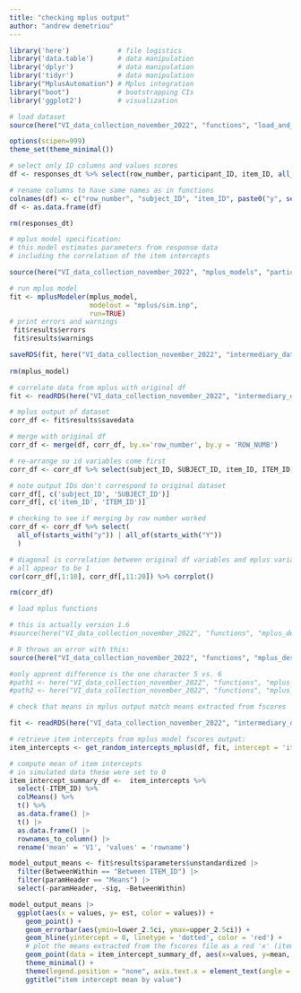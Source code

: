 ```yaml
---
title: "checking mplus output"
author: "andrew demetriou"
---
```


```r
library('here')            # file logistics
library('data.table')      # data manipulation
library('dplyr')           # data manipulation
library('tidyr')           # data manipulation
library("MplusAutomation") # Mplus integration
library("boot")            # bootstrapping CIs
library('ggplot2')         # visualization

# load dataset
source(here("VI_data_collection_november_2022", "functions", "load_and_format_data_1.0.R"))

options(scipen=999)
theme_set(theme_minimal())
```


```r
# select only ID columns and values scores
df <- responses_dt %>% select(row_number, participant_ID, item_ID, all_of(values))

# rename columns to have same names as in functions
colnames(df) <- c("row_number", "subject_ID", "item_ID", paste0("y", seq(1, 10)))
df <- as.data.frame(df)

rm(responses_dt)
```


```r
# mplus model specification:
# this model estimates parameters from response data 
# including the correlation of the item intercepts

source(here("VI_data_collection_november_2022", "mplus_models", "participant_model_1.0.R"))

# run mplus model
fit <- mplusModeler(mplus_model, 
                    modelout = "mplus/sim.inp", 
                    run=TRUE)
# print errors and warnings
 fit$results$errors
 fit$results$warnings

saveRDS(fit, here("VI_data_collection_november_2022", "intermediary_data", "participant_model_1.0.RDS"))
 
rm(mplus_model)
```


```r
# correlate data from mplus with original df
fit <- readRDS(here("VI_data_collection_november_2022", "intermediary_data", "participant_model_1.0.RDS"))

# mplus output of dataset
corr_df <- fit$results$savedata

# merge with original df
corr_df <- merge(df, corr_df, by.x='row_number', by.y = 'ROW_NUMB')

# re-arrange so id variables come first
corr_df <- corr_df %>% select(subject_ID, SUBJECT_ID, item_ID, ITEM_ID, all_of(everything()))

# note output IDs don't correspond to original dataset
corr_df[, c('subject_ID', 'SUBJECT_ID')]
corr_df[, c('item_ID', 'ITEM_ID')]

# checking to see if merging by row number worked
corr_df <- corr_df %>% select(
  all_of(starts_with("y")) | all_of(starts_with("Y"))
  )

# diagonal is correlation between original df variables and mplus variables
# all appear to be 1
cor(corr_df[,1:10], corr_df[,11:20]) %>% corrplot()

rm(corr_df)
```

```r
# load mplus functions

# this is actually version 1.6
#source(here("VI_data_collection_november_2022", "functions", "mplus_descriptives_function_1.5.R"))

# R throws an error with this:
source(here("VI_data_collection_november_2022", "functions", "mplus_descriptives_function_1.6.R"))

#only apprent difference is the one character 5 vs. 6
#path1 <- here("VI_data_collection_november_2022", "functions", "mplus_descriptives_function_1.5.R")
#path2 <- here("VI_data_collection_november_2022", "functions", "mplus_descriptives_function_1.6.R")
```



```r
# check that means in mplus output match means extracted from fscores

fit <- readRDS(here("VI_data_collection_november_2022", "intermediary_data", "participant_model_1.0.RDS"))

# retrieve item intercepts from mplus model fscores output:
item_intercepts <- get_random_intercepts_mplus(df, fit, intercept = 'item_ID')

# compute mean of item intercepts
# in simulated data these were set to 0
item_intercept_summary_df <-  item_intercepts %>%
  select(-ITEM_ID) %>%
  colMeans() %>%
  t() %>%
  as.data.frame() |>
  t() |>
  as.data.frame() |>
  rownames_to_column() |>
  rename('mean' = 'V1', 'values' = 'rowname') 

model_output_means <- fit$results$parameters$unstandardized |>
  filter(BetweenWithin == "Between ITEM_ID") |>
  filter(paramHeader == "Means") |>
  select(-paramHeader, -sig, -BetweenWithin)

model_output_means |> 
  ggplot(aes(x = values, y= est, color = values)) +
    geom_point() +
    geom_errorbar(aes(ymin=lower_2.5ci, ymax=upper_2.5ci)) + 
    geom_hline(yintercept = 0, linetype = 'dotted', color = 'red') +
    # plot the means extracted from the fscores file as a red 'x' (item_intercepts_summary_df)
    geom_point(data = item_intercept_summary_df, aes(x=values, y=mean, color = "red"), shape = 4, size = 4) +
    theme_minimal() +
    theme(legend.position = "none", axis.text.x = element_text(angle = 45)) +
    ggtitle("item intercept mean by value")
```